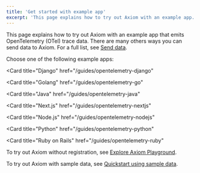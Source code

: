 ```yaml
---
title: 'Get started with example app'
excerpt: 'This page explains how to try out Axiom with an example app.'
---
```


This page explains how to try out Axiom with an example app that emits OpenTelemetry (OTel) trace data. There are many others ways you can send data to Axiom. For a full list, see [Send data](/send-data/ingest).

Choose one of the following example apps:

<CardGroup cols={2}>
<Card
  title=".NET"
  href="/guides/opentelemetry-dotnet"
>
</Card>

<Card
  title="Django"
  href="/guides/opentelemetry-django"
>
</Card>

<Card
  title="Golang"
  href="/guides/opentelemetry-go"
>
</Card>

<Card
  title="Java"
  href="/guides/opentelemetry-java"
>
</Card>

<Card
  title="Next.js"
  href="/guides/opentelemetry-nextjs"
>
</Card>

<Card
  title="Node.js"
  href="/guides/opentelemetry-nodejs"
>
</Card>

<Card
  title="Python"
  href="/guides/opentelemetry-python"
>
</Card>

<Card
  title="Ruby on Rails"
  href="/guides/opentelemetry-ruby"
>
</Card>
</CardGroup>

To try out Axiom without registration, see [Explore Axiom Playground](/getting-started-guide/explore-axiom-playground).

To try out Axiom with sample data, see [Quickstart using sample data](getting-started-guide/quickstart-using-sample-data).